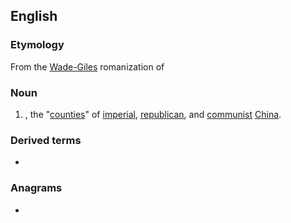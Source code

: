 ==English==
{{wikipedia|County (China)|Counties in China}}

===Etymology===
From the [[Wade-Giles]] romanization of {{etyl|zh|en}} {{m|zh|縣|tr=xiàn}}

===Noun===
{{en-noun}}

# {{lb|en|archaic}} {{altform|xian|lang=en|nodot=a}}, the "[[county|counties]]" of [[imperial]], [[republican]], and [[communist]] [[China]].

===Derived terms===
* {{l|en|P'i Hsien}}

===Anagrams===
* {{anagrams|en|Heins|Hines|NIEHS|Shine|shine}}